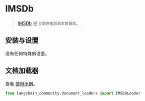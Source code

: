 # IMSDb

>[IMSDb](https://imsdb.com/) 是 `互联网电影剧本数据库`。
>
## 安装与设置

没有任何特殊的设置。

## 文档加载器

查看 [使用示例](/docs/integrations/document_loaders/imsdb)。


```python
from langchain_community.document_loaders import IMSDbLoader
```
